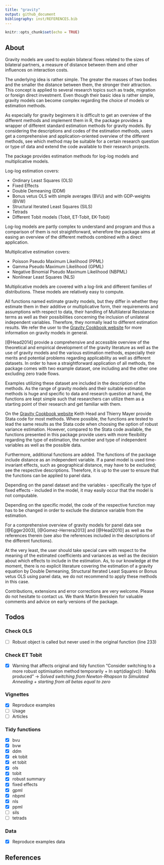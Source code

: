 ```yaml
---
title: "gravity"
output: github_document
bibliography: inst/REFERENCES.bib
---
```


```r
knitr::opts_chunk$set(echo = TRUE)
```

## About

Gravity models are used to explain bilateral flows related to the sizes of bilateral partners, a measure of distance between them and other influences on interaction costs. 

The underlying idea is rather simple. The greater the masses of two bodies and the smaller the distance between them, the stronger their attraction. This concept is applied to several research topics such as trade, migration or foreign direct investment. Even though their basic idea is rather simple, gravity models can become complex regarding the choice of models or estimation methods. 

As especially for gravity beginners it is difficult to get an overview of the different methods and implement them in R, the package provides a wrapper of different standard estimation methods for gravity models. By considering the descriptions and codes of the estimation methods, users get a comprehensive and application-oriented overview of the different methods, see which method may be suitable for a certain research question or type of data and extend the code available to their research projects. 

The package provides estimation methods for log-log models and multiplicative models.

Log-log estimation covers:

* Ordinary Least Squares (OLS)
* Fixed Effects
* Double Demeaning (DDM)
* Bonus vetus OLS with simple averages (BVU) and with GDP-weights (BVW)
* Structural Iterated Least Squares (SILS)
* Tetrads
* Different Tobit models (Tobit, ET-Tobit, EK-Tobit)

Log-log models are partly complex to understand and program and thus a comparison of them is not straightforward, wherefore the package aims at easing an overview of the different methods combined with a direct application. 

Multiplicative estimation covers:

* Poisson Pseudo Maximum Likelihood (PPML)
* Gamma Pseudo Maximum Likelihood (GPML)
* Negative Binomial Pseudo Maximum Likelihood (NBPML)
* Nonlinear Least Squares (NLS)

Multiplicative models are covered with a log-link and different families of distributions. These models are relatively easy to compute.

All functions named estimate gravity models, but they differ in whether they estimate them in their additive or multiplicative form, their requirements and assumptions with respect to data, their handling of Multilateral Resistance terms as well as their possibilities concerning the inclusion of unilateral independent variables. Therefore, they normally lead to different estimation results. We refer the user to the [Gravity Cookbook website](https://sites.google.com/site/hiegravity/) for more information on gravity models in general. 

[@Head2014] provide a comprehensive and accessible overview of the theoretical and empirical development of the gravity literature as well as the use of gravity models and the various estimation methods, especially their merits and potential problems regarding applicability as well as different datasets. In order to have a straightforward application of all methods, the package comes with two example dataset, one including and the other one excluding zero trade flows. 

Examples utilizing these dataset are included in the description of the methods. As the range of gravity models and their suitable estimation methods is huge and specific to data and research question at hand, the functions are kept simple such that researchers can utilize them as a starting point of their research and get familiar with them. 

On the [Gravity Cookbook website](https://sites.google.com/site/hiegravity/) Keith Head and Thierry Mayer provide Stata code for most methods. Where possible, the functions are tested to lead the same results as the Stata code when choosing the option of robust variance estimation. However, compared to the Stata code available, the functions presented in this package provide users with more flexibility regarding the type of estimation, the number and type of independent variables as well as the possible data. 

Furthermore, additional functions are added. The functions of the package include distance as an independent variable. If a panel model is used time-invariant effects, such as geographical distance, may have to be excluded; see the respective descriptions. Therefore, it is up to the user to ensure that the functions can be applied to panel data. 

Depending on the panel dataset and the variables - specifically the type of fixed effects - included in the model, it may easily occur that the model is not computable. 

Depending on the specific model, the code of the respective function may has to be changed in order to exclude the distance variable from the estimation. 

For a comprehensive overview of gravity models for panel data see [@Egger2003], [@Gomez-Herrera2013] and [@Head2010] as well as the references therein (see also the references included in the descriptions of the different functions). 

At the very least, the user should take special care with respect to the meaning of the estimated coefficients and variances as well as the decision about which effects to include in the estimation. As, to our knowledge at the moment, there is no explicit literature covering the estimation of a gravity equation by Double Demeaning, Structural Iterated Least Squares or Bonus vetus OLS using panel data, we do not recommend to apply these methods in this case. 

Contributions, extensions and error corrections are very welcome. Please do not hesitate to contact us. We thank Martin Bresslein for valuable comments and advice on early versions of the package.

## Todos

### Check OLS

- [ ] Robust object is called but never used in the original function (line 233) 

### Check ET Tobit

- [x] Warning that affects original and tidy function "Consider switching to a more robust optimisation method temporarily + In sqrt(diag(vc)) : NaNs produced" -> *Solved switching from Newton-Rhapson to Simulated Annealing + starting from all betas equal to zero*

### Vignettes

- [x] Reproduce examples
- [ ] Usage
- [ ] Articles

### Tidy functions

- [x] bvu
- [x] bvw
- [x] ddm
- [x] ek tobit
- [x] et tobit
- [x] ols
- [x] tobit
- [x] robust summary
- [x] fixed effects
- [x] gpml
- [x] nbpml
- [x] nls
- [x] ppml
- [ ] sils
- [ ] tetrads

### Data

- [x] Reproduce examples data

## References
